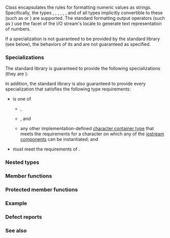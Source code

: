 {{cpp/title|num_put}}
{{cpp/locale/num_put/navbar}}
{{dcl begin}}
{{dcl header|locale}}
{{dcl|1=
template&lt; 
    class CharT,
    class OutputIt = std::ostreambuf_iterator&lt;CharT&gt;
&gt; class num_put;
}}
{{dcl end}}

Class {{tt|std::num_put}} encapsulates the rules for formatting numeric values as strings. Specifically, the types {{c/core|bool}}, {{c/core|long}}, {{c/core|unsigned long}}{{rev inl|since=c++11|, {{c/core|long long}}, {{c/core|unsigned long long}}}}, {{c/core|double}}, {{c/core|long double}}, {{c/core|void*}}, and of all types implicitly convertible to these (such as {{c/core|int}} or {{c/core|float}}) are supported. The standard formatting output operators (such as {{c|cout &lt;&lt; n;}}) use the {{tt|std::num_put}} facet of the I/O stream's locale to generate text representation of numbers.

{{inheritance diagram/std-num_put}}

If a {{tt|std::num_put}} specialization is not guaranteed to be provided by the standard library (see below), the behaviors of its {{lc|put()}} and {{lc|do_put()}} are not guaranteed as specified.

===Specializations===
The standard library is guaranteed to provide the following specializations (they are {{rlp|locale|required to be implemented by any locale object}}):
{{dsc begin}}
{{dsc header|locale}}
{{dsc|{{c/core|std::num_put&lt;char&gt;}}|creates narrow string representations of numbers}}
{{dsc|{{c/core|std::num_put&lt;wchar_t&gt;}}|creates wide string representations of numbers}}
{{dsc end}}

In addition, the standard library is also guaranteed to provide every specialization that satisfies the following type requirements:
* {{tt|CharT}} is one of
** {{c/core|char}},
** {{c/core|wchar_t}}, and
** any other implementation-defined [[cpp/string|character container type]] that meets the requirements for a character on which any of the [[cpp/io|iostream components]] can be instantiated; and
* {{tt|OutputIt}} must meet the requirements of {{named req|OutputIterator}}.

===Nested types===
{{dsc begin}}
{{dsc hitem|Type|Definition}}
{{dsc|{{tt|char_type}}|{{tt|CharT}}}}
{{dsc|{{tt|iter_type}}|{{tt|OutputIt}}}}
{{dsc end}}

{{cpp/locale/facet data members}}

===Member functions===
{{dsc begin}}
{{dsc mem ctor|cpp/locale/num_put/num_put|constructs a new {{tt|num_put}} facet}}
{{dsc mem fun|cpp/locale/num_put/put|invokes {{tt|do_put}}}}
{{dsc end}}

===Protected member functions===
{{dsc begin}}
{{dsc prot mem dtor|cpp/locale/num_put/~num_put|destructs a {{tt|num_put}} facet}}
{{dsc prot mem vfun|cpp/locale/num_put/put|title=do_put|formats a number and writes to output stream}}
{{dsc end}}

===Example===
{{example
|code=
#include &lt;iostream&gt;
#include &lt;iterator&gt;
#include &lt;locale&gt;
#include &lt;string&gt;

int main()
{
    double n = 1234567.89;
    std::cout.imbue(std::locale("de_DE.UTF-8"));
    std::cout &lt;&lt; "Direct conversion to string:\n"
              &lt;&lt; std::to_string(n) &lt;&lt; '\n'
              &lt;&lt; "Output using a german locale:\n"
              &lt;&lt; std::fixed &lt;&lt; n &lt;&lt; '\n'
              &lt;&lt; "Output using an american locale:\n";
    
    // use the facet directly
    std::cout.imbue(std::locale("en_US.UTF-8"));
    auto&amp; f = std::use_facet&lt;std::num_put&lt;char&gt;&gt;(std::cout.getloc());
    f.put(std::ostreambuf_iterator&lt;char&gt;(std::cout), std::cout, ' ', n);
    std::cout &lt;&lt; '\n';
}
|p=true
|output=
Direct conversion to string:
1234567.890000
Output using a german locale:
1.234.567,890000
Output using an american locale:
1,234,567.890000
}}

===Defect reports===
{{dr list begin}}
{{dr list item|wg=lwg|dr=427|std=C++98|before={{tt|num_put}} was guaranteed to accept any {{tt|CharT}} that&lt;br&gt;meets the requirements for a character on which&lt;br&gt;any of the iostream components can be instantiated|after=only guarantees to accept {{c/core|char}},&lt;br&gt;{{c/core|wchar_t}} and other implementation-&lt;br&gt;defined character types}}
{{dr list item|wg=lwg|dr=2392|std=C++98|before=only character type {{tt|CharT}} could be&lt;br&gt;guaranteed to be accepted by {{tt|num_put}}|after=can guarantee to accept implementation-&lt;br&gt;defined character container types}}
{{dr list end}}

===See also===
{{dsc begin}}
{{dsc inc|cpp/locale/dsc numpunct}}
{{dsc inc|cpp/locale/dsc num_get}}
{{dsc inc|cpp/string/basic_string/dsc to_string}}
{{dsc inc|cpp/string/basic_string/dsc to_wstring}}
{{dsc end}}

{{langlinks|de|es|fr|it|ja|pt|ru|zh}}